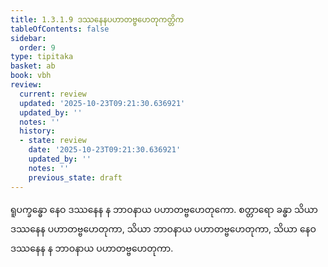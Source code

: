 ```yaml
---
title: 1.3.1.9 ဒဿနေနပဟာတဗ္ဗဟေတုကတ္တိက
tableOfContents: false
sidebar:
  order: 9
type: tipitaka
basket: ab
book: vbh
review:
  current: review
  updated: '2025-10-23T09:21:30.636921'
  updated_by: ''
  notes: ''
  history:
  - state: review
    date: '2025-10-23T09:21:30.636921'
    updated_by: ''
    notes: ''
    previous_state: draft
---
```



<ReviewStatus review={frontmatter.review} showDetails={true} />

<HypothesisAnnotation frontmatter={frontmatter} />

<DynamicBreadcrumb />

<Paragraph number="508" book="vbh">
ရူပက္ခန္ဓော နေဝ ဒဿနေန န ဘာဝနာယ ပဟာတဗ္ဗဟေတုကော. စတ္တာရော ခန္ဓာ သိယာ ဒဿနေန ပဟာတဗ္ဗဟေတုကာ, သိယာ ဘာဝနာယ ပဟာတဗ္ဗဟေတုကာ, သိယာ နေဝ ဒဿနေန န ဘာဝနာယ ပဟာတဗ္ဗဟေတုကာ.
</Paragraph>